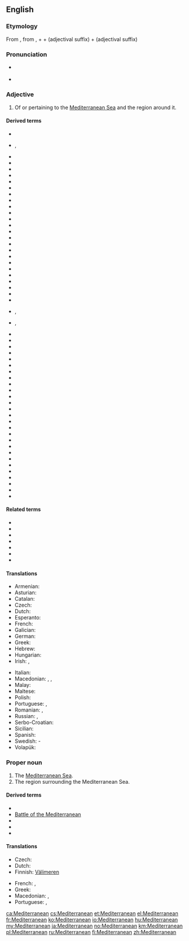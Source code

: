 ==English==

===Etymology===
From {{etyl|la|en}} {{m|la|Mediterraneanus}}, from {{m|la|medius||middle}}, + {{m|la|terra||earth, land}} + {{m|la|-anus}} (adjectival suffix) + {{m|la|-eanus}} (adjectival suffix)

===Pronunciation===
* {{a|RP}} {{IPA|/ˌmɛdɪtəˈreɪnɪən/|lang=en}}
* {{a|US}} {{IPA|/ˌmɛdɪtəˈreɪnɪən/|/mɛdɪtəˈreɪnjən/|lang=en}}

===Adjective===
{{en-adj}}

# Of or pertaining to the [[Mediterranean Sea]] and the region around it.

====Derived terms====
<!--Terms derived from the ADJECTIVE-->
{{rel-top|terms derived from ''Mediterranean (adjective)''}}
* {{l|en|familial Mediterranean fever}}
* {{l|en|Mediterranean anaemia}}, {{l|en|Mediterranean anemia}}
* {{l|en|Mediterranean anchovy}}
* {{l|en|Mediterranean back}}
* {{l|en|Mediterranean Basin}}
* {{l|en|Mediterranean blue}}
* {{l|en|Mediterranean climate}}
* {{l|en|Mediterranean coast fever}}
* {{l|en|Mediterranean cypress}}
* {{l|en|Mediterranean Deep Water}}
* {{l|en|Mediterranean diet}}
* {{l|en|Mediterranean disease}}
* {{l|en|Mediterranean disease}}
* {{l|en|Mediterranean eddy}}
* {{l|en|Mediterranean erythematous fever}}
* {{l|en|Mediterranean exanthematous fever}}
* {{l|en|Mediterranean fan palm}}
* {{l|en|Mediterranean fever}}
* {{l|en|Mediterranean flour moth}}
* {{l|en|Mediterranean forest}}
* {{l|en|Mediterranean front}}
* {{l|en|Mediterranean fruit fly}}
* {{l|en|Mediterranean Games}}
* {{l|en|Mediterranean gecko}}
* {{l|en|Mediterranean gull}}
* {{l|en|Mediterranean hackberry}}
* {{l|en|Mediterranean-haemoglobin E disease}}, {{l|en|Mediterranean-hemoglobin E disease}}
* {{l|en|Mediterraneanise}}, {{l|en|Mediterraneanize}}
{{rel-mid}}
* {{l|en|Mediterranean house gecko}}
* {{l|en|Mediterranean Irish}}
* {{l|en|Mediterranean Irishman}}
* {{l|en|Mediterranean lenses}}
* {{l|en|Mediterranean lymphoma}}
* {{l|en|Mediterranean monk seal}}
* {{l|en|Mediterranean outflow}}
* {{l|en|Mediterranean pine}}
* {{l|en|Mediterranean race}}
* {{l|en|Mediterranean recluse spider}}
* {{l|en|Mediterranean region}}
* {{l|en|Mediterranean Revival Style architecture}}
* {{l|en|Mediterranean Sea}}
* {{l|en|Mediterranean shearwater}}
* {{l|en|Mediterranean snapdragon}}
* {{l|en|Mediterranean spearfish}}
* {{l|en|Mediterranean spotted fever}}
* {{l|en|Mediterranean Squadron}}
* {{l|en|Mediterranean States}}
* {{l|en|Mediterranean Station}}
* {{l|en|Mediterranean Theater of Operations}}<!--"Theater" only; this is a US term-->
* {{l|en|Mediterranean theileriosis}}
* {{l|en|Mediterranean tropical cyclone}}
* {{l|en|Mediterranean water}}
* {{l|en|Mediterranean water shrew}}
* {{l|en|Mediterranean wood}}
* {{l|en|Protomediterranean}}
{{rel-bottom}}

====Related terms====
* {{l|en|medium}}
* {{l|en|middle}}
* {{l|en|Middle-earth}}
* {{l|en|Middle Earth}}
* {{l|en|terra}}
* {{l|en|Terran}}
* {{l|en|terrestrial}}

====Translations====
{{trans-top|Of or pertaining to the Mediterranean Sea and the region around it}}
* Armenian: {{t+|hy|միջերկրական}}
* Asturian: {{t|ast|mediterraneu}}
* Catalan: {{t|ca|mediterrani}}
* Czech: {{t|cs|středozemní}}
* Dutch: {{t+|nl|mediterraan}}
* Esperanto: {{t|eo|mediteranea}}
* French: {{t+|fr|méditerranéen}}
* Galician: {{t|gl|mediterráneo}}
* German: {{t+|de|mediterran}}
* Greek: {{t+|el|μεσογειακός}}
* Hebrew: {{t|he|ים תיכוני|tr=yám-tikhoní|sc=Hebr}}
* Hungarian: {{t+|hu|mediterrán}}
* Irish: {{t|ga|Meánmhara}}, {{t|ga|Meánmhuirí}}
{{trans-mid}}
* Italian: {{t+|it|mediterraneo}}
* Macedonian: {{t|mk|средоземен|tr=sredózemen}}, {{t|mk|средоземноморски|tr=sredozemnomórski}}, {{t|mk|медитерански|tr=mediteránski}}
* Malay: {{t|ms|mediteranean}}
* Maltese: {{t|mt|Mediterran|m}}
* Polish: {{t+|pl|śródziemnomorski}}
* Portuguese: {{t|pt|mediterrânico}}, {{t+|pt|mediterrâneo}}
* Romanian: {{t+|ro|mediteranean}}, {{t|ro|mediteran|m}}
* Russian: {{t+|ru|средиземноморский}}, {{t+|ru|средиземный}}
* Serbo-Croatian: {{t|sh|mediteran}}
* Sicilian: {{t|scn|miditirràniu}}
* Spanish: {{t+|es|mediterráneo}}
* Swedish: {{t+|sv|medelhavs}}-
* Volapük: {{t|vo|Zänodamelik}}
{{trans-bottom}}

===Proper noun===
{{en-proper noun}}

# The [[Mediterranean Sea]].
# The region surrounding the Mediterranean Sea.

====Derived terms====
<!--Terms derived from the NOUN-->
* {{l|en|American Mediterranean}}
* [[w:Battle of the Mediterranean|Battle of the Mediterranean]]
* {{l|en|Blue Mediterranean}}
* {{l|en|Key of the Mediterranean}}
* {{l|en|Red Mediterranean}}

====Translations====
{{trans-see|Mediterranean Sea}}

{{trans-top|region surrounding the Mediterranean Sea}}
* Czech: {{t|cs|Středomoří|n}}
* Dutch: {{t+|nl|Middellandse Zee|n}}
* Finnish: [[Välimeri#Finnish|Välimeren]] {{t+|fi|alue}}
{{trans-mid}}
* French: {{t|fr|Bassin méditerranéen|m}}, {{t|fr|Monde méditerranéen|m}}
* Greek: {{t+|el|Μεσόγειος|f}}
* Macedonian: {{t|mk|Медитеран|m|tr=Mediterán}}, {{t|mk|Средоземје|n|tr=Sredózemje}}
* Portuguese: {{t|pt|[[região]] [[do]] [[Mediterrâneo]]|f}}, {{t+|pt|Mediterrâneo|m}}
{{trans-bottom}}

[[ca:Mediterranean]]
[[cs:Mediterranean]]
[[et:Mediterranean]]
[[el:Mediterranean]]
[[fr:Mediterranean]]
[[ko:Mediterranean]]
[[io:Mediterranean]]
[[hu:Mediterranean]]
[[my:Mediterranean]]
[[ja:Mediterranean]]
[[no:Mediterranean]]
[[km:Mediterranean]]
[[pl:Mediterranean]]
[[ru:Mediterranean]]
[[fi:Mediterranean]]
[[zh:Mediterranean]]